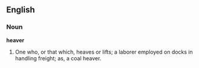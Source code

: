 ==English==

===Noun===

'''heaver'''

#One who, or that which, heaves or lifts; a laborer employed on docks in handling freight; as, a coal heaver.